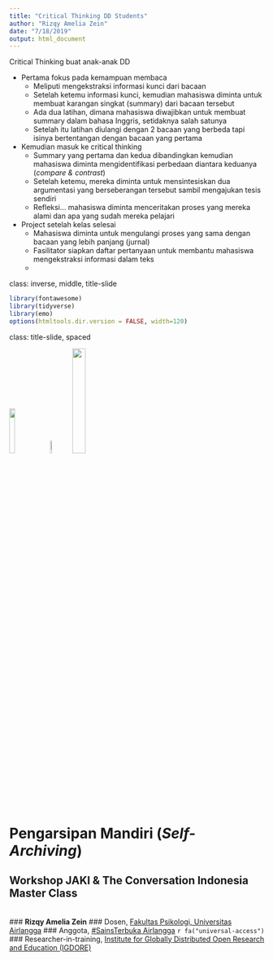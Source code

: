 ```yaml
---
title: "Critical Thinking DD Students"
author: "Rizqy Amelia Zein"
date: "7/18/2019"
output: html_document
---
```


Critical Thinking buat anak-anak DD

* Pertama fokus pada kemampuan membaca
  - Meliputi mengekstraksi informasi kunci dari bacaan
  - Setelah ketemu informasi kunci, kemudian mahasiswa diminta untuk membuat karangan singkat (summary) dari bacaan tersebut
  - Ada dua latihan, dimana mahasiswa diwajibkan untuk membuat summary dalam bahasa Inggris, setidaknya salah satunya
  - Setelah itu latihan diulangi dengan 2 bacaan yang berbeda tapi isinya bertentangan dengan bacaan yang pertama
* Kemudian masuk ke critical thinking
  - Summary yang pertama dan kedua dibandingkan kemudian mahasiswa diminta mengidentifikasi perbedaan diantara keduanya (*compare & contrast*)
  - Setelah ketemu, mereka diminta untuk mensintesiskan dua argumentasi yang berseberangan tersebut sambil mengajukan tesis sendiri
  - Refleksi... mahasiswa diminta menceritakan proses yang mereka alami dan apa yang sudah mereka pelajari
* Project setelah kelas selesai
  - Mahasiswa diminta untuk mengulangi proses yang sama dengan bacaan yang lebih panjang (jurnal)
  - Fasilitator siapkan daftar pertanyaan untuk membantu mahasiswa mengekstraksi informasi dalam teks
  - 
  

class: inverse, middle, title-slide

```r
library(fontawesome)
library(tidyverse)
library(emo)
options(htmltools.dir.version = FALSE, width=120)
```

class: title-slide, spaced

<img src="libs/unair.png" style="width:15%;" class="fancyimage"/> <img src="libs/STUA.jpg" style="width:8%;" class="fancyimage"/> <img src="libs/igdore.png" style="width:23%;" class="fancyimage"/>

# Pengarsipan Mandiri (*Self-Archiving*)
## Workshop JAKI & The Conversation Indonesia Master Class
<br>
### <b>Rizqy Amelia Zein</b>
### Dosen, [Fakultas Psikologi, Universitas Airlangga](https://psikologi.unair.ac.id)
### Anggota, [#SainsTerbuka Airlangga](https://sainsterbukaua.github.io/) `r fa("universal-access")`
### Researcher-in-training, [Institute for Globally Distributed Open Research and Education (IGDORE)](https://igdore.org/)